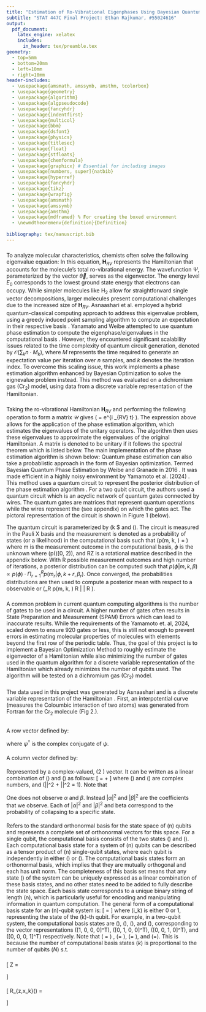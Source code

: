 ```yaml
---
title: "Estimation of Ro-Vibrational Eigenphases Using Bayesian Quantum Phase Estimation"
subtitle: "STAT 447C Final Project: Ethan Rajkumar, #55024616"
output: 
  pdf_document: 
    latex_engine: xelatex
    includes:
      in_header: tex/preamble.tex
geometry: 
  - top=5mm
  - bottom=20mm
  - left=10mm
  - right=10mm
header-includes:
  - \usepackage{amsmath, amssymb, amsthm, tcolorbox}
  - \usepackage{geometry}
  - \usepackage{algorithm}
  - \usepackage{algpseudocode}
  - \usepackage{fancyhdr}
  - \usepackage{indentfirst}
  - \usepackage{multicol}
  - \usepackage{bbm}
  - \usepackage{dsfont}
  - \usepackage{physics}
  - \usepackage{titlesec}
  - \usepackage{float}
  - \usepackage{stfloats}
  - \usepackage{chemformula}
  - \usepackage{graphicx} # Essential for including images
  - \usepackage[numbers, super]{natbib}
  - \usepackage{hyperref}
  - \usepackage{fancyhdr}
  - \usepackage{tikz}
  - \usepackage{wrapfig}
  - \usepackage{amsmath}
  - \usepackage{amssymb}
  - \usepackage{amsthm}
  - \usepackage{mdframed} % For creating the boxed environment
  - \newmdtheoremenv{definition}{Definition}
  
bibliography: tex/manuscript.bib
---
```

\vspace{-1.5cm}
\maketitle \begin{center}\githublogo\end{center}
\vspace{-1.5cm}
### \underline{Introduction}  {-}
\vspace{-0.3cm}
To analyze molecular characteristics, chemists often solve the following eigenvalue equation:
\begin{align}
    \mathbf{H}_{RV} \Psi(\vec{\theta}) &= E_0 \Psi(\vec{\theta})
\end{align}
In this equation, $\mathbf{H}_{RV}$ represents the Hamiltonian that accounts for the molecule's total ro-vibrational energy. The wavefunction $\Psi$, parameterized by the vector $\vec{\theta}$, serves as the eigenvector. The energy level $E_0$ corresponds to the lowest ground state energy that electrons can occupy. While simpler molecules like H$_2$ allow for straightforward single vector decompositions, larger molecules present computational challenges due to the increased size of $\mathbf{H}_{RV}$. 
Asnaashari et al.  employed a hybrid quantum-classical computing approach to address this eigenvalue problem, using a greedy induced point sampling algorithm to compute an expectation in their respective basis \cite{asnaashari2023compact}. Yanamato and Weibe attempted to use quantum phase estimation to compute the eigenphase/eigenvalues in the computational basis \cite{Yamamoto2023, Weibe2016}. However, they encountered significant scalability issues related to the time complexity of quantum circuit generation, denoted by $\mathcal{O}(\sum_k n \cdot M_k)$, where $M$ represents the time required to generate an expectation value per iteration over $n$ samples, and $k$ denotes the iteration index.
To overcome this scaling issue, this work implements a phase estimation algorithm enhanced by Bayesian Optimization to solve the eignevalue problem instead. This method was evaluated on a dichromium gas (Cr$_2$) model, using data from a discrete variable representation of the Hamiltonian. 
\vspace{-0.7cm}

###  \underline{Literature Review}  {-} 
\vspace{-0.3cm}
Taking the ro-vibrational Hamiltonian $\mathbf{H}_{RV}$ and performing the following operation to form a matrix $\mathcal{U}$ gives \(\mathcal{U} = e^{i \mathbf{H}_{RV} t} \). The expression above allows for the application of the phase estimation algorithm, which estimates the eigenvalues of the unitary operators. The algorithm then uses these eigenvalues to approximate the eigenvalues of the original Hamiltonian. A matrix is denoted to be unitary if it follows the spectral theorem which is listed below.
\begin{mdframed}
\textbf{Spectral Theorem:}
Let \( U \) be a normalized \( K \times K \) complex matrix. There exists an orthonormal basis of \( K \)-dimensional complex vectors \( \{|\psi_1\rangle, \dots, |\psi_K\rangle\} \), along with complex numbers \( \lambda_1, \dots, \lambda_K \), such that 
\( U = \lambda_1 |\psi_1\rangle \langle \psi_1| + \cdots + \lambda_K |\psi_K\rangle \langle \psi_K|.\)
This matrix \( U \) can be diagonalized in an orthonormal basis consisting of its eigenvectors, with the corresponding eigenvalues on the diagonal.
\end{mdframed}
\vspace{-0.3cm}
The main implementation of the phase estimation algorithm is shown below:
\begin{mdframed}
\textbf{Quantum Phase Estimation Algorithm:}
\begin{itemize}
\item \textbf{Input:}
An \( n \)-qubit quantum state \( |\psi\rangle \) and a unitary quantum circuit for an \( n \)-qubit operation \( U \).
\item \textbf{Promise/Assumptions:}
\( |\psi\rangle \) is an eigenvector of \( U \).
\item \textbf{Output:}
An approximation to the number \( \theta \in [0,1) \) satisfying 
\(U |\psi\rangle = e^{2\pi i \theta} |\psi\rangle.\)
\end{itemize}
\end{mdframed}
Quantum phase estimation can also take a probablistic approach in the form of Bayesian optimization. Termed Bayesian Quantum Phase Estimation by Weibe and Granade in 2016 \cite{Weibe2016}. It was made efficient in a highly noisy environment by Yamamoto et al. (2024) \cite{Yamamoto2023}. 
This method uses a quantum circuit to represent the posterior distribution of the phase estimation algorithm \cite{Weibe2016, Yamamoto2023}. For a two qubit circuit, the authors used a quantum circuit which is an acyclic network of quantum gates connected by wires. The quantum
gates are matrices that represent quantum operations while the wires represent the \textbf{qubits} (see appendix) on which the gates act. The pictoral representation of the circuit is shown in Figure 1 (below). 
\begin{wrapfigure}{r}{0.40\textwidth}
\includegraphics[width=0.40\textwidth]{tex/circuit.png}
\end{wrapfigure}
The quantum circuit is parameterized by \(k \in \mathbb{N}$ and \(\beta \in [0,1]\). The circuit is measured in the Pauli X basis and the measurement is denoted as a probability of states (or a likelihood) in the computational basis such that \(p(m\vert \phi, k, \beta) = \frac{1 + cos(k\phi + \beta)}{2}\)
where m is the measurement outcome in the computational basis, $\phi$ is the unknown where \(p(\phi)\sim \text{Unif}[0, 2\pi)\), and RZ is a rotational matrice described in the appendix below. 
With R possible measurement outcomes and high number of iterations, a posterior distribution can be computed such that $p(\phi \vert m, k, \beta) \propto p(\phi) \cdot \Pi^R_{r=1}p(m_r | \phi, k+r, \beta_r)$. Once converged, the probabilities distributions are then used to compute a posterior mean with respect to a observable or \(\Sigma_R p(\phi \vert m, k, \beta) \langle  R | \hat{H} | R \rangle \). 


### \underline{Problem Formulation}{-} 
\vspace{-0.3cm}
\begin{wrapfigure}{r}{0.40\textwidth}
\includegraphics[width=0.40\textwidth]{tex/potential_energy_graph.png}
\end{wrapfigure}
A common problem in current quantum computing algorithms is the number of  gates to be used in a circuit. A higher number of gates often results in State Preparation and Measurement (SPAM) Errors which can lead to inaccurate results. While the requirements of the Yamamoto et. al, 2024, scaled down to ensure 920 gates or less, this is still not enough to prevent errors in estimating molecular properties of molecules with elements beyond the first row of the periodic table. Thus, the goal of this project is to implement a Bayesian Optimization Method to roughly estimate the eigenvector of a Hamiltonian while also minimizing the number of gates used in the quantum algorithm for a discrete variable representation of the Hamiltonian which already minimizes the number of qubits used. The algorithm will be tested on a dichromium gas (Cr$_2$) model. 
\vspace{-0.7cm}

### \underline{Data Preprocessing and Generation of Unitary Matrices} {-} 
\vspace{-0.3cm}
The data used in this project was generated by Asnaashari and is a discrete variable representation of the Hamiltonian \cite{asnaashari2023compact}. First, an interpotential curve (measures the Coloumbic interaction of two atoms) was generated from Fortran for the Cr$_2$ molecule (Fig 2.). 

## \underline{Results} {-} 






\bibliographystyle{achemso}
\bibliography{tex/manuscript.bib}


## \underline{Appendix} {-} 
### \underline{A: Glossary of Some Quantum Computing Terms}  {-}
#### \underline{Bra} {-}
A row vector defined by: 

\begin{align}
   \langle  \psi \vert = \big [ \psi^\dagger_1, \psi^\dagger_2, ... , \psi^\dagger_K \big]
\end{align}

where $\psi^\dagger$ is the complex conjugate of $\psi$. 

#### \underline{Ket} {-}
A column vector defined by: 
\begin{align*}
    \vert \psi \rangle  = \big [ \psi_1, \psi_2, ... , \psi_K \big]^T
\end{align*}


#### \underline{Qubit} {-}
Represented by a complex-valued, \(2 \times 1\) vector. It can be written as a linear combination of \(\ket{0}\) and \(\ket{1}\) as follows:
\[
\ket{\psi} = \alpha\ket{0} + \beta\ket{1}
\] where \(\alpha\) and \(\beta\) are complex numbers, and \(|\alpha|^2 + |\beta|^2 = 1\). 
Note that \begin{align}
    \vert 0 \rangle  &=  [1 , 0]^T ,  \vert 1 \rangle = [0, 1]^T \end{align}

One does not observe $\alpha$ and $\beta$. Instead $|\alpha|^2$ and $|\beta|^2$  are the coefficients that we observe. Each of  $|\alpha|^2$ and $|\beta|^2$  and beta correspond to the probability of collapsing to a specific state. 


#### \underline{Computational Basis States} {-}
Refers to the standard orthonormal basis for the state space of \(n\) qubits and represents a complete set of orthonormal vectors for this space. For a single qubit, the computational basis consists of the two states \(\ket{0}\) and \(\ket{1}\). Each computational basis state for a system of \(n\) qubits can be described as a tensor product of \(n\) single-qubit states, where each qubit is independently in either \(\ket{0}\) or \(\ket{1}\). The computational basis states form an orthonormal basis, which implies that they are mutually orthogonal and each has unit norm. The completeness of this basis set means that any state \(\ket{\psi}\) of the system can be uniquely expressed as a linear combination of these basis states, and no other states need to be added to fully describe the state space. Each basis state corresponds to a unique binary string of length \(n\), which is particularly useful for encoding and manipulating information in quantum computation. The general form of a computational basis state for an \(n\)-qubit system is:
\[
\ket{i_1 i_2 \dots i_n} = \ket{i_1} \otimes \ket{i_2} \otimes \cdots \otimes \ket{i_n}
\]
where \(i_k\) is either 0 or 1, representing the state of the \(k\)-th qubit. For example, in a two-qubit system, the computational basis states are \(\ket{00}\), \(\ket{01}\), \(\ket{10}\), and \(\ket{11}\), corresponding to the vector representations \([1, 0, 0, 0]^T\), \([0, 1, 0, 0]^T\), \([0, 0, 1, 0]^T\), and \([0, 0, 0, 1]^T\) respectively. Note that \(\ket{00} = \ket{1}\) , \(\ket{01}= \ket{2}\), \(\ket{10}= \ket{3}\), and \(\ket{11}=\ket{4}\). This is because the number of computational basis states $(k)$ is proportional to the number of qubits $(N)$ s.t. 

\begin{align}
    k = 2^N  
\end{align}

### \underline{B: List of Quantum Gates Used in this Work} {-}
#### \underline{Pauli-Z Gate (\(Z\))} {-} 
  \[
  Z = \begin{bmatrix}
  1 & 0 \\
  0 & -1
  \end{bmatrix}
  \]


#### \underline{RZ Gate} {-} 

  \[
  R_{z,x_k}\left(\theta \right) = \begin{bmatrix}
  e^{-i\theta \cdot x_k} & 0 \\
  0 & e^{i\theta \cdot x_k} 
  \end{bmatrix}
  \]
